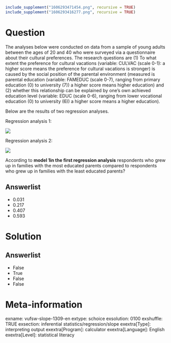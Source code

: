 ```r
include_supplement("1606293471454.png", recursive = TRUE)
include_supplement("1606293416277.png", recursive = TRUE)
```

Question
========
The analyses below were conducted on data from a sample of young adults between the ages of 20 and 40 who were surveyed via a questionnaire about their cultural preferences. The research questions are (1) To what extent the preference for cultural vacations (variable: CULVAC (scale 0-1): a higher score means the preference for cultural vacations is stronger) is caused by the social position of the parental environment (measured is parental education (variable: FAMEDUC (scale 0-7), ranging from primary education (0) to university (7)) a higher score means higher education) and (2) whether this relationship can be explained by one's own achieved education level (variable: EDUC (scale 0-6), ranging from lower vocational education (0) to university (6)) a higher score means a higher education).  
  
Below are the results of two regression analyses.  
  
Regression analysis 1:  
  
![](1606293471454.png)
  
  
Regression analysis 2:  
  
![](1606293416277.png)
  
According to **model 1in the first regression analysis** respondents who grew up in families with the most educated parents compared to respondents who grew up in families with the least educated parents?

Answerlist
----------
* 0.031
* 0.217
* 0.407
* 0.593

Solution
========

Answerlist
----------
* False
* True
* False
* False

Meta-information
================
exname: vufsw-slope-1309-en
extype: schoice
exsolution: 0100
exshuffle: TRUE
exsection: inferential statistics/regression/slope
exextra[Type]: interpreting output
exextra[Program]: calculator
exextra[Language]: English
exextra[Level]: statistical literacy

